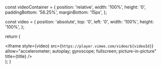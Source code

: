   const videoContainer = {
    position: 'relative',
    width: '100%',
    height: '0',
    paddingBottom: '56.25%',
    marginBottom: '15px',
  };
  
  const video = {
    position: 'absolute',
    top: '0',
    left: '0',
    width: '100%',
    height: '100%',
  };

  return (
    <div style={videoContainer}>
      <iframe
        style={video}
        src={`https://player.vimeo.com/video/${videoId}`}
        allow="accelerometer; autoplay; gyroscope; fullscreen; picture-in-picture"
        title={title}
      />
    </div>
  );
}
  